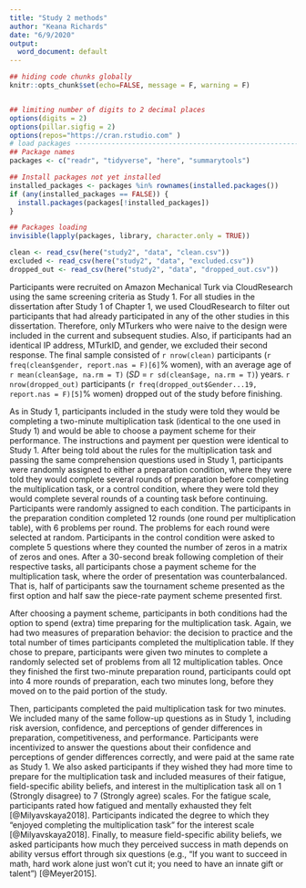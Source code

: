 ```yaml
---
title: "Study 2 methods"
author: "Keana Richards"
date: "6/9/2020"
output:
  word_document: default
---
```


```r

## hiding code chunks globally 
knitr::opts_chunk$set(echo=FALSE, message = F, warning = F)


## limiting number of digits to 2 decimal places
options(digits = 2)
options(pillar.sigfig = 2)
options(repos="https://cran.rstudio.com" )
# load packages -----------------------------------------------------------
## Package names
packages <- c("readr", "tidyverse", "here", "summarytools")

## Install packages not yet installed
installed_packages <- packages %in% rownames(installed.packages())
if (any(installed_packages == FALSE)) {
  install.packages(packages[!installed_packages])
}

## Packages loading
invisible(lapply(packages, library, character.only = TRUE))

clean <- read_csv(here("study2", "data", "clean.csv"))
excluded <- read_csv(here("study2", "data", "excluded.csv"))
dropped_out <- read_csv(here("study2", "data", "dropped_out.csv"))

```

Participants were recruited on Amazon Mechanical Turk via CloudResearch using the same screening criteria as Study 1. For all studies in the dissertation after Study 1 of Chapter 1, we used CloudResearch to filter out participants that had already participated in any of the other studies in this dissertation. Therefore, only MTurkers who were naive to the design were included in the current and subsequent studies. Also, if participants had an identical IP address, MTurkID, and gender, we excluded their second response. The final sample consisted of `r nrow(clean)` participants (`r freq(clean$gender, report.nas = F)[6]`% women), with an average age of `r mean(clean$age, na.rm = T)` (*SD* = `r sd(clean$age, na.rm = T)`) years. `r nrow(dropped_out)` participants (`r freq(dropped_out$Gender...19, report.nas = F)[5]`% women) dropped out of the study before finishing.

As in Study 1, participants included in the study were told they would be completing a two-minute multiplication task (identical to the one used in Study 1) and would be able to choose a payment scheme for their performance. The instructions and payment per question were identical to Study 1. After being told about the rules for the multiplication task and passing the same comprehension questions used in Study 1, participants were randomly assigned to either a preparation condition, where they were told they would complete several rounds of preparation before completing the multiplication task, or a control condition, where they were told they would complete several rounds of a counting task before continuing. Participants were randomly assigned to each condition. The participants in the preparation condition completed 12 rounds (one round per multiplication table), with 6 problems per round. The problems for each round were selected at random. Participants in the control condition were asked to complete 5 questions where they counted the number of zeros in a matrix of zeros and ones. After a 30-second break following completion of their respective tasks, all participants chose a payment scheme for the multiplication task, where the order of presentation was counterbalanced. That is, half of participants saw the tournament scheme presented as the first option and half saw the piece-rate payment scheme presented first.

After choosing a payment scheme, participants in both conditions had the option to spend (extra) time preparing for the multiplication task. Again, we had two measures of preparation behavior: the decision to practice and the total number of times participants completed the multiplication table. If they chose to prepare, participants were given two minutes to complete a randomly selected set of problems from all 12 multiplication tables. Once they finished the first two-minute preparation round, participants could opt into 4 more rounds of preparation, each two minutes long, before they moved on to the paid portion of the study. 

Then, participants completed the paid multiplication task for two minutes. We included many of the same follow-up questions as in Study 1, including risk aversion, confidence, and perceptions of gender differences in preparation, competitiveness, and performance. Participants were incentivized to answer the questions about their confidence and perceptions of gender differences correctly, and were paid at the same rate as Study 1. We also asked participants if they wished they had more time to prepare for the multiplication task and included measures of their fatigue, field-specific ability beliefs, and interest in the multiplication task all on 1 (Strongly disagree) to 7 (Strongly agree) scales. For the fatigue scale, participants rated how fatigued and mentally exhausted they felt [@Milyavskaya2018]. Participants indicated the degree to which they "enjoyed completing the multiplication task" for the interest scale [@Milyavskaya2018]. Finally, to measure field-specific ability beliefs, we asked participants how much they perceived success in math depends on ability versus effort through six questions (e.g., "If you want to succeed in math, hard work alone just won't cut it; you need to have an innate gift or talent") [@Meyer2015]. 
